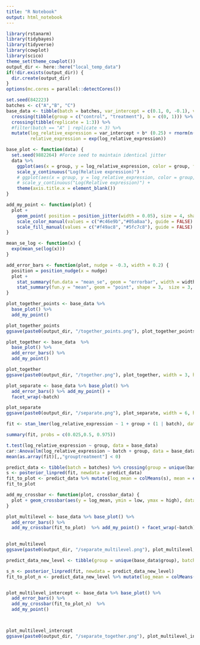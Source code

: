 ```yaml
---
title: "R Notebook"
output: html_notebook
---
```


```r
library(rstanarm)
library(tidybayes)
library(tidyverse)
library(cowplot)
library(scico)
theme_set(theme_cowplot())
output_dir <- here::here("local_temp_data")
if(!dir.exists(output_dir)) {
  dir.create(output_dir)
}
options(mc.cores = parallel::detectCores())
```

```r
set.seed(842223)
batches <- c("A","B", "C")
base_data <- tibble(batch = batches, var_intercept = c(0.1, 0, -0.1), var_effect = rnorm(length(batches), 0, 0.1)) %>% 
  crossing(tibble(group = c("control", "treatment"), b = c(0, 1))) %>%
  crossing(tibble(replicate = 1:3)) %>%
  #filter(batch == "A" | replicate < 3) %>%
  mutate(log_relative_expression = var_intercept + b* (0.25) + rnorm(n(), 0, 0.25), 
         relative_expression = exp(log_relative_expression))

base_plot <- function(data) {
  set.seed(9882264) #Force seed to maintain identical jitter
  data %>% 
    ggplot(aes(x = group, y = log_relative_expression, color = group, fill = group)) +
    scale_y_continuous("Log(Relative expression)") +
    # ggplot(aes(x = group, y = log_relative_expression, color = group, fill = group)) + 
    # scale_y_continuous("Log(Relative expression)") +
    theme(axis.title.x = element_blank())
}

add_my_point <- function(plot) {
  plot + 
    geom_point( position = position_jitter(width = 0.05), size = 4, shape = 21) +
    scale_color_manual(values = c("#c46e9b","#05a8aa"), guide = FALSE) + 
    scale_fill_manual(values = c("#f49ac8", "#5fc7c8"), guide = FALSE)
}

mean_se_log <- function(x) {
  exp(mean_se(log(x)))
}

add_error_bars <- function(plot, nudge = -0.3, width = 0.2) {
  position = position_nudge(x = nudge)
  plot +   
    stat_summary(fun.data = "mean_se", geom = "errorbar", width = width, color = "#707070", position = position) + 
    stat_summary(fun.y = "mean", geom = "point", shape = 3,  size = 3, stroke = 3, color = "#707070", position = position) 
}

plot_together_points <- base_data %>% 
  base_plot() %>%
  add_my_point()

plot_together_points
ggsave(paste0(output_dir, "/together_points.png"), plot_together_points, width = 3, height = 5)

plot_together <- base_data  %>%
  base_plot() %>%
  add_error_bars() %>%
  add_my_point()

plot_together
ggsave(paste0(output_dir, "/together.png"), plot_together, width = 3, height = 5)
```

```r
plot_separate <- base_data %>% base_plot() %>%
  add_error_bars() %>% add_my_point() +
  facet_wrap(~batch)

plot_separate
ggsave(paste0(output_dir, "/separate.png"), plot_separate, width = 6, height = 5)
```

```r
fit <- stan_lmer(log_relative_expression ~ 1 + group + (1 | batch), data = base_data)
```

```r
summary(fit, probs = c(0.025,0.5, 0.975))
```

```r
t.test(log_relative_expression ~ group, data = base_data)
car::Anova(lm(log_relative_expression ~ batch + group, data = base_data))
mean(as.array(fit)[,,"grouptreatment"] < 0)

```


```r
predict_data <- tibble(batch = batches) %>% crossing(group = unique(base_data$group))
s <- posterior_linpred(fit, newdata = predict_data)
fit_to_plot <- predict_data %>% mutate(log_mean = colMeans(s), mean = exp(log_mean), sd = sqrt(diag(cov(s))), low = log_mean - sd, high = log_mean + sd)
fit_to_plot
```

```r

add_my_crossbar <- function(plot, crossbar_data) { 
  plot + geom_crossbar(aes(y = log_mean, ymin = low, ymax = high), data = crossbar_data, color = "#5d2e8c", fill = "white", width = 0.2, size = 2, position = position_nudge(x = 0.3)) 
}

plot_multilevel <- base_data %>% base_plot() %>% 
  add_error_bars() %>%
  add_my_crossbar(fit_to_plot)  %>% add_my_point() + facet_wrap(~batch)
  

plot_multilevel
ggsave(paste0(output_dir, "/separate_multilevel.png"), plot_multilevel, width = 6, height = 5)
```

```r
predict_data_new_level <- tibble(group = unique(base_data$group), batch = "NEW_BATCH")

s_n <- posterior_linpred(fit, newdata = predict_data_new_level)
fit_to_plot_n <- predict_data_new_level %>% mutate(log_mean = colMeans(s_n), mean = exp(log_mean), sd = sqrt(diag(cov(s_n))), low = log_mean - sd, high = log_mean + sd)


plot_multilevel_intercept <- base_data %>% base_plot() %>%
  add_error_bars() %>%
  add_my_crossbar(fit_to_plot_n)  %>%
  add_my_point()



plot_multilevel_intercept
ggsave(paste0(output_dir, "/separate_together.png"), plot_multilevel_intercept, width = 3, height = 5)
```


